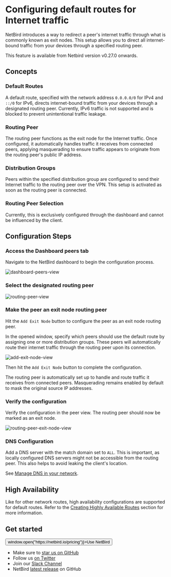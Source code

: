 # Configuring default routes for Internet traffic

NetBird introduces a way to redirect a peer's internet traffic through what is commonly known as exit nodes.
This setup allows you to direct all internet-bound traffic from your devices through a specified routing
peer.

<Note>
    This feature is available from Netbird version v0.27.0 onwards.
</Note>

## Concepts

### Default Routes

A default route, specified with the network address `0.0.0.0/0` for IPv4 and `::/0` for IPv6, directs internet-bound
traffic from your devices
through a designated routing peer.
<Note>
    Currently, IPv6 traffic is not supported and is blocked to prevent unintentional traffic leakage.
</Note>

### Routing Peer

The routing peer functions as the exit node for the Internet traffic. Once configured, it automatically handles traffic
it receives from connected peers, applying masquerading to ensure traffic appears to originate from the routing peer's
public IP address.

### Distribution Groups

Peers within the specified distribution group are configured to send their Internet traffic to the routing peer over the
VPN.
This setup is activated as soon as the routing peer is connected.

### Routing Peer Selection

Currently, this is exclusively configured through the dashboard and cannot be influenced by the client.

## Configuration Steps

### Access the Dashboard peers tab

Navigate to the NetBird dashboard to begin the configuration process.

<p>
    <img src="/docs-static/img/how-to-guides/netbird-peers.png" alt="dashboard-peers-view"
         className="imagewrapper-big"/>
</p>

### Select the designated routing peer

<p>
    <img src="/docs-static/img/how-to-guides/netbird-peers-routing-peer.png" alt="routing-peer-view"
         className="imagewrapper-big"/>
</p>

### Make the peer an exit node routing peer

Hit the `Add Exit Node` button to configure the peer as an exit node routing peer.

In the opened window, specify which peers should use the default route by assigning one or more distribution groups.
These peers will automatically route their internet traffic through the routing peer upon its connection.


<p>
    <img src="/docs-static/img/how-to-guides/netbird-peers-add-exit-node.png" alt="add-exit-node-view"
         className="imagewrapper-big"/>
</p>

Then hit the `Add Exit Node` button to complete the configuration.

The routing peer is automatically set up to handle and route traffic it receives from connected peers. Masquerading
remains enabled by default to mask the original source IP addresses.

### Verify the configuration

Verify the configuration in the peer view. The routing peer should now be marked as an exit node.

<p>
    <img src="/docs-static/img/how-to-guides/netbird-peers-routing-peer-exit-node.png" alt="routing-peer-exit-node-view"
         className="imagewrapper-big"/>
</p>

### DNS Configuration

Add a DNS server with the match domain set to `ALL`.
This is important, as locally configured DNS servers might not be accessible from the routing peer.
This also helps to avoid leaking the client's location.

See [Manage DNS in your network](manage-dns-in-your-network).

## High Availability

Like for other network routes, high availability configurations are supported for default
routes. Refer to
the [Creating Highly Available Routes](routing-traffic-to-private-networks#creating-highly-available-routes)
section for more information.

## Get started
<p float="center" >
    <Button name="button" className="button-5" onClick={() => window.open("https://netbird.io/pricing")}>Use NetBird</Button>
</p>

- Make sure to [star us on GitHub](https://github.com/netbirdio/netbird)
- Follow us [on Twitter](https://twitter.com/netbird)
- Join our [Slack Channel](https://join.slack.com/t/netbirdio/shared_invite/zt-2p5zwhm4g-8fHollzrQa5y4PZF5AEpvQ)
- NetBird [latest release](https://github.com/netbirdio/netbird/releases) on GitHub
